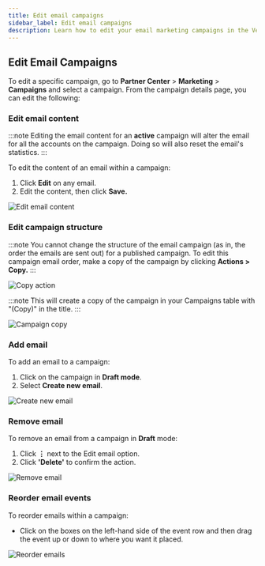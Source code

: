 ```yaml
---
title: Edit email campaigns
sidebar_label: Edit email campaigns
description: Learn how to edit your email marketing campaigns in the Vendasta platform.
---
```


## Edit Email Campaigns

To edit a specific campaign, go to **Partner Center** > **Marketing** > **Campaigns** and select a campaign. From the campaign details page, you can edit the following:

### Edit email content

:::note
Editing the email content for an **active** campaign will alter the email for all the accounts on the campaign. Doing so will also reset the email's statistics.
:::

To edit the content of an email within a campaign:

1. Click **Edit** on any email.
2. Edit the content, then click **Save.**

![Edit email content](/img/marketing/marketing-campaigns/edit-email-campaigns/edit-email-content.jpg)

### Edit campaign structure

:::note
You cannot change the structure of the email campaign (as in, the order the emails are sent out) for a published campaign. To edit this campaign email order, make a copy of the campaign by clicking **Actions > Copy.**
:::

![Copy action](/img/marketing/marketing-campaigns/edit-email-campaigns/copy-action.jpg)

:::note
This will create a copy of the campaign in your Campaigns table with "(Copy)" in the title. 
:::

![Campaign copy](/img/marketing/marketing-campaigns/edit-email-campaigns/campaign-copy.jpg)

### Add email

To add an email to a campaign:

1. Click on the campaign in **Draft mode**.
2. Select **Create new email**.

![Create new email](/img/marketing/marketing-campaigns/edit-email-campaigns/create-new-email.jpg)

### Remove email

To remove an email from a campaign in **Draft** mode:

1. Click **⋮** next to the Edit email option.
2. Click **'Delete'** to confirm the action.

![Remove email](/img/marketing/marketing-campaigns/edit-email-campaigns/remove-email.jpg)

### Reorder email events

To reorder emails within a campaign: 

- Click on the boxes on the left-hand side of the event row and then drag the event up or down to where you want it placed.

![Reorder emails](/img/marketing/marketing-campaigns/edit-email-campaigns/reorder-emails.jpg)